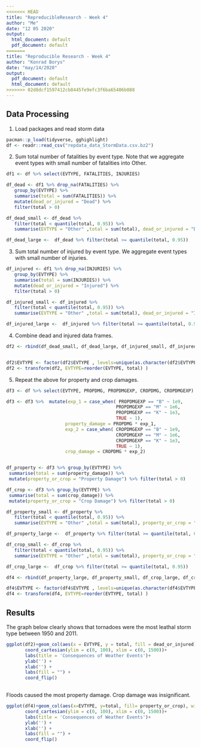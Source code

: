 ```yaml
---
<<<<<<< HEAD
title: "RepreducibleResearch - Week 4"
author: "Me"
date: "12 05 2020"
output:
  html_document: default
  pdf_document: default
=======
title: "Reproducible Research - Week 4"
author: "Konrad Borys"
date: "may/14/2020"
output:
  pdf_document: default
  html_document: default
>>>>>>> 02d8dcf1597412cb8445fe9efc3f6ba65406b088
---
```




## Data Processing
1. Load packages and read storm data

 ```r
pacman::p_load(tidyverse, gghighlight)
df <- readr::read_csv("repdata_data_StormData.csv.bz2")
```

2. Sum total number of fatalities by event type.  Note that we aggregate event types with small number of fatalities into Other.

 ```r

df1 <- df %>% select(EVTYPE, FATALITIES, INJURIES) 

df_dead <- df1 %>% drop_na(FATALITIES) %>%
    group_by(EVTYPE) %>%
    summarise(total = sum(FATALITIES)) %>% 
    mutate(dead_or_injured = "Dead") %>% 
    filter(total > 0)

df_dead_small <- df_dead %>% 
    filter(total < quantile(total, 0.95)) %>% 
    summarise(EVTYPE = "Other" ,total = sum(total), dead_or_injured = "Dead")

df_dead_large <-  df_dead %>% filter(total >= quantile(total, 0.95))
```  

3. Sum total number of injured by event type.  We aggregate event types with small number of injuries.

 ```r

    
df_injured <- df1 %>% drop_na(INJURIES) %>%
    group_by(EVTYPE) %>%
    summarise(total = sum(INJURIES)) %>% 
    mutate(dead_or_injured = "Injured") %>% 
    filter(total > 0)

df_injured_small <- df_injured %>% 
    filter(total < quantile(total, 0.95)) %>% 
    summarise(EVTYPE = "Other" ,total = sum(total), dead_or_injured = "Injured")

df_injured_large <-  df_injured %>% filter(total >= quantile(total, 0.95))
```

4. Combine dead and injured data frames.
 ```r

df2 <- rbind(df_dead_small, df_dead_large, df_injured_small, df_injured_large)


df2$EVTYPE <- factor(df2$EVTYPE , levels=unique(as.character(df2$EVTYPE )) )
df2 <- transform(df2, EVTYPE=reorder(EVTYPE, total) ) 
```

5. Repeat the above for property and crop damages. 
 ```r

df3 <- df %>% select(EVTYPE, PROPDMG, PROPDMGEXP, CROPDMG, CROPDMGEXP) 

df3 <- df3 %>%  mutate(exp_1 = case_when( PROPDMGEXP == "B" ~ 1e9, 
                                          PROPDMGEXP == "M" ~ 1e6, 
                                          PROPDMGEXP == "K" ~ 1e3,
                                          TRUE ~ 1), 
                       property_damage = PROPDMG * exp_1,
                       exp_2 = case_when( CROPDMGEXP == "B" ~ 1e9, 
                                          CROPDMGEXP == "M" ~ 1e6, 
                                          CROPDMGEXP == "K" ~ 1e3,
                                          TRUE ~ 1), 
                       crop_damage = CROPDMG * exp_2) 


df_property <- df3 %>% group_by(EVTYPE) %>%
  summarise(total = sum(property_damage)) %>% 
  mutate(property_or_crop = "Property Damage") %>% filter(total > 0)

df_crop <- df3 %>% group_by(EVTYPE) %>%
  summarise(total = sum(crop_damage)) %>% 
  mutate(property_or_crop = "Crop Damage") %>% filter(total > 0)

df_property_small <- df_property %>% 
    filter(total < quantile(total, 0.95)) %>% 
    summarise(EVTYPE = "Other" ,total = sum(total), property_or_crop = "Property Damage")

df_property_large <-  df_property %>% filter(total >= quantile(total, 0.95))

df_crop_small <- df_crop %>% 
    filter(total < quantile(total, 0.95)) %>% 
    summarise(EVTYPE = "Other" ,total = sum(total), property_or_crop = "Crop Damage")

df_crop_large <-  df_crop %>% filter(total >= quantile(total, 0.95))
 
df4 <- rbind(df_property_large, df_property_small, df_crop_large, df_crop_small)   

df4$EVTYPE <- factor(df4$EVTYPE , levels=unique(as.character(df4$EVTYPE )) )
df4 <- transform(df4, EVTYPE=reorder(EVTYPE, total) ) 
```


## Results

The graph below clearly shows that tornadoes were the most leathal storm type between 1950 and 2011.  
 
 ```r
 
ggplot(df2)+geom_col(aes(x = EVTYPE, y = total, fill = dead_or_injured))+
        coord_cartesian(ylim = c(0, 100), xlim = c(0, 1500))+
        labs(title = 'Consequences of Weather Events')+
        ylab('') +
        xlab('') +
        labs(fill = "") +
        coord_flip() 
    

```


Floods caused the most property damage. Crop damage was insignificant. 
 
 ```r
ggplot(df4)+geom_col(aes(x=EVTYPE, y=total, fill= property_or_crop), width = 2)+
        coord_cartesian(ylim = c(0, 100), xlim = c(0, 1500))+
        labs(title = 'Consequences of Weather Events')+
        ylab('') +
        xlab('') +
        labs(fill = "") +
        coord_flip() 
```


